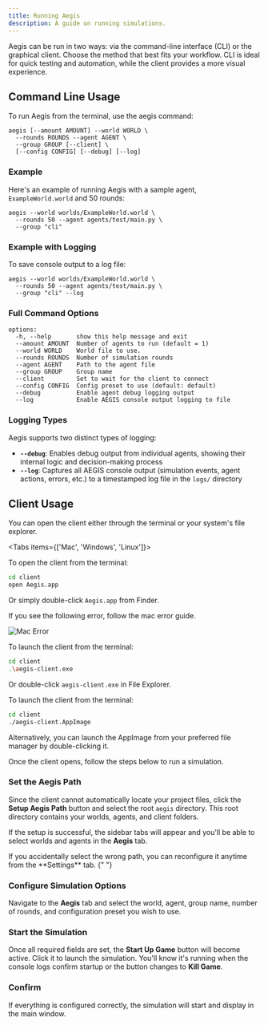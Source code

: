```yaml
---
title: Running Aegis
description: A guide on running simulations.
---
```


Aegis can be run in two ways: via the command-line interface (CLI) or the graphical client.
Choose the method that best fits your workflow. CLI is ideal for quick testing and automation,
while the client provides a more visual experience.

## Command Line Usage

To run Aegis from the terminal, use the aegis command:

```
aegis [--amount AMOUNT] --world WORLD \
  --rounds ROUNDS --agent AGENT \
  --group GROUP [--client] \
  [--config CONFIG] [--debug] [--log]
```

### Example

Here's an example of running Aegis with a sample agent, `ExampleWorld.world` and 50 rounds:

```
aegis --world worlds/ExampleWorld.world \
  --rounds 50 --agent agents/test/main.py \
  --group "cli"
```

### Example with Logging

To save console output to a log file:

```
aegis --world worlds/ExampleWorld.world \
  --rounds 50 --agent agents/test/main.py \
  --group "cli" --log
```

### Full Command Options

```
options:
  -h, --help       show this help message and exit
  --amount AMOUNT  Number of agents to run (default = 1)
  --world WORLD    World file to use.
  --rounds ROUNDS  Number of simulation rounds
  --agent AGENT    Path to the agent file
  --group GROUP    Group name
  --client         Set to wait for the client to connect
  --config CONFIG  Config preset to use (default: default)
  --debug          Enable agent debug logging output
  --log            Enable AEGIS console output logging to file

```

### Logging Types

Aegis supports two distinct types of logging:

- **`--debug`**: Enables debug output from individual agents, showing their internal logic and decision-making process
- **`--log`**: Captures all AEGIS console output (simulation events, agent actions, errors, etc.) to a timestamped log file in the `logs/` directory

## Client Usage

You can open the client either through the terminal or your system's file explorer.

<Tabs items={['Mac', 'Windows', 'Linux']}>
<Tab value="Mac">

To open the client from the terminal:

```bash
cd client
open Aegis.app
```

Or simply double-click `Aegis.app` from Finder.

If you see the following error, follow the mac error guide.

![Mac Error](/mac_error.png)

</Tab>

<Tab value="Windows">

To launch the client from the terminal:

```bash
cd client
.\aegis-client.exe
```

Or double-click `aegis-client.exe` in File Explorer.

</Tab>

<Tab value="Linux">

To launch the client from the terminal:

```bash
cd client
./aegis-client.AppImage
```

Alternatively, you can launch the AppImage from your preferred file manager by double-clicking it.

</Tab>
</Tabs>

Once the client opens, follow the steps below to run a simulation.

<Steps>
<Step>

### Set the Aegis Path

Since the client cannot automatically locate your project files, click the **Setup Aegis Path** button and
select the root `aegis` directory. This root directory contains your worlds, agents, and client folders.

If the setup is successful, the sidebar tabs will appear and you'll be able to select worlds and agents in
the **Aegis** tab.

<Callout title="Tip" type="info">
  If you accidentally select the wrong path, you can reconfigure it anytime from the **Settings**
  tab.
</Callout>{" "}

</Step>

<Step>

### Configure Simulation Options

Navigate to the **Aegis** tab and select the world, agent, group name, number of rounds, and configuration
preset you wish to use.

</Step>

<Step>

### Start the Simulation

Once all required fields are set, the **Start Up Game** button will become active.
Click it to launch the simulation. You'll know it's running when the console logs confirm startup
or the button changes to **Kill Game**.

</Step>

<Step>

### Confirm

If everything is configured correctly, the simulation will start and display in the main window.

</Step>
</Steps>
